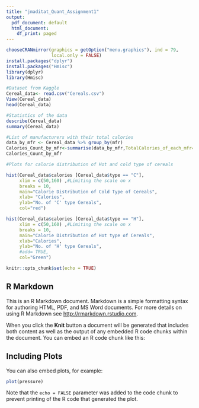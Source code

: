 ```yaml
---
title: "jmaditat_Quant_Assignment1"
output:
  pdf_document: default
  html_document:
    df_print: paged
---
```

```r
chooseCRANmirror(graphics = getOption("menu.graphics"), ind = 79,
                 local.only = FALSE)
install.packages("dplyr")
install.packages("Hmisc")
library(dplyr)
library(Hmisc)

#Dataset from Kaggle
Cereal_data<- read.csv("Cereals.csv")
View(Cereal_data)
head(Cereal_data)

#Statistics of the data
describe(Cereal_data)
summary(Cereal_data)

#List of manufacturers with their total calories
data_by_mfr <- Cereal_data %>% group_by(mfr)
Calories_Count_by_mfr<-summarise(data_by_mfr,TotalCalories_of_each_mfr=sum(calories))
Calories_Count_by_mfr

#Plots for calorie distribution of Hot and cold type of cereals

hist(Cereal_data$calories [Cereal_data$type == "C"],
     xlim = c(50,160) ,#Limiting the scale on x
     breaks = 10,
     main="Calorie Distribution of Cold Type of Cereals",
     xlab= "Calories",
     ylab="No. of 'C' type Cereals",
     col="red")

hist(Cereal_data$calories [Cereal_data$type == "H"],
     xlim = c(50,160) ,#Limiting the scale on x
     breaks = 10,
     main="Calorie Distribution of Hot type of Cereals",
     xlab="Calories",
     ylab="No. of 'H' type Cereals",
     #add= TRUE,
     col="Green")


```

```r
knitr::opts_chunk$set(echo = TRUE)
```

## R Markdown

This is an R Markdown document. Markdown is a simple formatting syntax for authoring HTML, PDF, and MS Word documents. For more details on using R Markdown see <http://rmarkdown.rstudio.com>.

When you click the **Knit** button a document will be generated that includes both content as well as the output of any embedded R code chunks within the document. You can embed an R code chunk like this:


## Including Plots

You can also embed plots, for example:

```r
plot(pressure)
```

Note that the `echo = FALSE` parameter was added to the code chunk to prevent printing of the R code that generated the plot.
